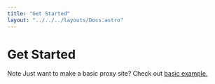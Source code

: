 ```yaml
---
title: "Get Started"
layout: "../../../layouts/Docs.astro"
---
```


# Get Started


<Alert className="not-prose">
  <Lightbulb className="h-4 w-4" />
  <AlertTitle>Note</AlertTitle>
  <AlertDescription>
    Just want to make a basic proxy site? Check out <a className="underline" href="/docs/examples/basic">basic example.</a>
  </AlertDescription>
</Alert>
